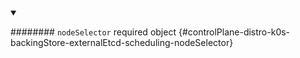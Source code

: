
<details className="config-field" data-expandable="false" open>
<summary>

######## `nodeSelector` <span className="config-field-required" data-required="false">required</span> <span className="config-field-type">object</span> <span className="config-field-default"></span> <span className="config-field-enum"></span> {#controlPlane-distro-k0s-backingStore-externalEtcd-scheduling-nodeSelector}



</summary>



</details>
